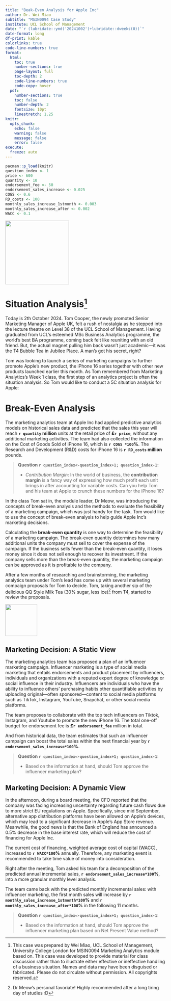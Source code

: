 ```yaml
---
title: "Beak-Even Analysis for Apple Inc"
author: Dr. Wei Miao
subtitle: "MSIN0094 Case Study"
institute: UCL School of Management
date: "`r (lubridate::ymd('20241002')+lubridate::dweeks(0))`"
date-format: long
df-print: kable
colorlinks: true
code-line-numbers: true
format:
  html: 
    toc: true
    number-sections: true
    page-layout: full
    toc-depth: 2
    code-line-numbers: true
    code-copy: hover
  pdf: 
    number-sections: true
    toc: false
    number-depth: 2
    fontsize: 10pt
    linestretch: 1.25
knitr:
  opts_chunk:
    echo: false
    warning: false
    message: false
    error: false
execute: 
  freeze: auto
---
```


```r
pacman::p_load(knitr)
question_index <- 1
price <- 600
quantity <- 10
endorsement_fee <- 50
endorsement_sales_increase <- 0.025
COGS <- 0.6
RD_costs <- 100
monthly_sales_increase_1stmonth <- 0.003
monthly_sales_increase_after <- 0.002
WACC <- 0.1

```

![](images/PinePhone.png){fig-align="center" width="200"}

# Situation Analysis[^1]

[^1]: This case was prepared by Wei Miao, UCL School of Management, University College London for MSIN0094 Marketing Analytics module based on. This case was developed to provide material for class discussion rather than to illustrate either effective or ineffective handling of a business situation. Names and data may have been disguised or fabricated. Please do not circulate without permission. All copyrights reserved.

Today is 2th October 2024. Tom Cooper, the newly promoted Senior Marketing Manager of Apple UK, felt a rush of nostalgia as he stepped into the lecture theatre on Level 38 of the UCL School of Management. Having graduated from UCL's esteemed MSc Business Analytics programme, the world's best BA programme, coming back felt like reuniting with an old friend. But, the actual magnet pulling him back wasn't just academic---it was the T4 Bubble Tea in Jubilee Place. A man's got his secret, right?

Tom was looking to launch a series of marketing campaigns to further promote Apple's new product, the iPhone 16 series together with other new products launched earlier this month. As Tom remembered from Marketing Analytics's Week 1 class, the first step of an analytics project is often the situation analysis. So Tom would like to conduct a 5C situation analysis for Apple:

# Break-Even Analysis

The marketing analytics team at Apple Inc had applied predictive analytics models on historical sales data and predicted that the sales this year will reach **`r quantity` million** units at the retail price of **£`r price`**, without any additional marketing activities. The team had also collected the information on the Cost of Goods Sold of iPhone 16, which is **`r COGS *100`%**. The Research and Development (R&D) costs for iPhone 16 is **`r RD_costs` million** pounds.

> **Question `r question_index<-question_index+1; question_index-1`:**
>
> -   *Contribution Margin*: In the world of business, the **contribution margin** is a fancy way of expressing how much profit each unit brings in after accounting for variable costs. Can you help Tom and his team at Apple to crunch these numbers for the iPhone 16?

In the class Tom sat in, the module leader, Dr Meow, was introducing the concepts of break-even analysis and the methods to evaluate the feasibility of a marketing campaign, which was just handy for the task. Tom would like to use the concept of break-even analysis to help guide Apple Inc's marketing decisions.

Calculating the **break-even quantity** is one way to determine the feasibility of a marketing campaign. The break-even quantity determines how many additional units the company must sell to cover the expense of the campaign. If the business sells fewer than the break-even quantity, it loses money since it does not sell enough to recover its investment. If the company sells more than the break-even quantity, the marketing campaign can be approved as it is profitable to the company.

After a few months of researching and brainstorming, the marketing analytics team under Tom's lead has come up with several marketing compaign proposals for Tom to decide. Tom, taking another sip of the delicious QQ Style Milk Tea (30% sugar, less ice)[^2] from T4, started to review the proposals.

[^2]: Dr Meow's personal favoriate! Highly recommended after a long tiring day of studies :D

![](images/QQStyle.jpeg){fig-align="center" width="100"}

## Marketing Decision: A Static View

The marketing analytics team has proposed a plan of an influencer marketing campaign. Influencer marketing is a type of social media marketing that entails endorsements and product placement by influencers, individuals and organizations with a reputed expert degree of knowledge or social influence in their industry. Influencers are individuals who have the ability to influence others' purchasing habits other quantifiable activities by uploading original---often sponsored---content to social media platforms such as TikTok, Instagram, YouTube, Snapchat, or other social media platforms.

The team proposes to collaborate with the top tech influencers on Tiktok, Instagram, and Youtube to promote the new iPhone 16. The total one-off budget for endorsement fee is **£`r endorsement_fee`** million in total. 

And from historical data, the team estimates that such an influencer campaign can boost the total sales within the next financial year by **`r endorsement_sales_increase*100`%**.

> **Question `r question_index<-question_index+1; question_index-1`**:
>
> -   Based on the information at hand, should Tom approve the influencer marketing plan?

## Marketing Decision: A Dynamic View

In the afternoon, during a board meeting, the CFO reported that the company was facing increasing uncertainty regarding future cash flows due to more strict EU regulations on Apple. Specifically, since mid September, alternative app distribution platforms have been allowed on Apple's devices, which may lead to a significant decrease in Apple's App Store revenue. Meanwhile, the good news is that the Bank of England has announced a 0.5% decrease in the base interest rate, which will reduce the cost of financing for Apple Inc.

The current cost of financing, weighted average cost of capital (WACC), increased to **`r WACC*100`%** annually. Therefore, any marketing event is recommended to take time value of money into consideration.

Right after the meeting, Tom asked his team for a decomposition of the predicted annual incremental sales, **`r endorsement_sales_increase*100`%**, into a more granular monthly level analysis.

The team came back with the predicted monthly incremental sales: with influencer marketing, the first month sales will increase by **`r monthly_sales_increase_1stmonth*100`%** and **`r monthly_sales_increase_after*100`%** in the following 11 months.

> **Question `r question_index<-question_index+1; question_index-1`**:
>
> -   Based on the information at hand, should Tom approve the influencer marketing plan based on Net Present Value method?

